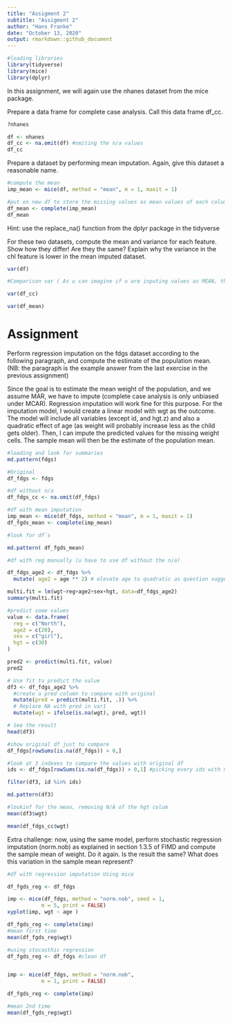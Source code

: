 ```yaml
---
title: "Assigment 2"
subtitle: "Assigment 2"
author: "Hans Franke"
date: "October 13, 2020"
output: rmarkdown::github_document
---
```


```r
#loading libraries
library(tidyverse)
library(mice)
library(dplyr)
```

In this assignment, we will again use the nhanes dataset from the mice package.

Prepare a data frame for complete case analysis. Call this data frame df_cc.

```r
?nhanes

df <- nhanes
df_cc <- na.omit(df) #omiting the n/a values
df_cc
```


Prepare a dataset by performing mean imputation. Again, give this dataset a reasonable name.

```r
#compute the mean
imp_mean <- mice(df, method = "mean", m = 1, maxit = 1)

#put on new df to store the missing values as mean values of each colum
df_mean <- complete(imp_mean)
df_mean
```


Hint: use the replace_na() function from the dplyr package in the tidyverse

For these two datasets, compute the mean and variance for each feature. Show how they differ! Are they the same? Explain why the variance in the chl feature is lower in the mean imputed dataset.
```r
var(df)
```

```r
#Comparison var ( As u can imagine if u are inputing values as MEAN, the variance will decrease because more points will become "closer to the mean")

var(df_cc)
```
```r
var(df_mean)
```


# Assignment

Perform regression imputation on the fdgs dataset according to the following paragraph, and compute the estimate of the population mean. (NB: the paragraph is the example answer from the last exercise in the previous assignment)

Since the goal is to estimate the mean weight of the population, and we assume MAR, we have to impute (complete case analysis is only unbiased under MCAR). Regression imputation will work fine for this purpose. For the imputation model, I would create a linear model with wgt as the outcome. The model will include all variables (except id, and hgt.z) and also a quadratic effect of age (as weight will probably increase less as the child gets older). Then, I can impute the predicted values for the missing weight cells. The sample mean will then be the estimate of the population mean.

```r
#loading and look for summaries
md.pattern(fdgs)
```

```r
#Original
df_fdgs <- fdgs

#df without n/a
df_fdgs_cc <- na.omit(df_fdgs)

#df with mean imputation
imp_mean <- mice(df_fdgs, method = "mean", m = 1, maxit = 1)
df_fgds_mean <- complete(imp_mean)

#look for df`s

md.pattern( df_fgds_mean)
```



```r
#df with reg manually (u have to use df without the n/a)

df_fdgs_age2 <- df_fdgs %>%
  mutate( age2 = age ** 2) # elevate age to quadratic as question suggests

multi.fit = lm(wgt~reg+age2+sex+hgt, data=df_fdgs_age2)
summary(multi.fit)

```

```r
#predict some values
value <- data.frame(
  reg = c("North"),
  age2 = c(20),
  sex = c("girl"),
  hgt = c(30)
)

pred2 <- predict(multi.fit, value)
pred2

```



```r
# Use fit to predict the value
df3 <- df_fdgs_age2 %>% 
  #create a pred column to compare with original
  mutate(pred = predict(multi.fit, .)) %>%
  # Replace NA with pred in var1
  mutate(wgt = ifelse(is.na(wgt), pred, wgt))

# See the result
head(df3)

```

```r
#show original df just to compare
df_fdgs[rowSums(is.na(df_fdgs)) > 0,]
```



```r
#look at 3 indexes to compare the values with original df
ids <- df_fdgs[rowSums(is.na(df_fdgs)) > 0,1] #picking every ids with n/a values

filter(df3, id %in% ids)


```

```r
md.pattern(df3)
```

```r
#lookinf for the mean, removing N/A of the hgt colum
mean(df3$wgt)

```

```r
mean(df_fdgs_cc$wgt)
```


Extra challenge: now, using the same model, perform stochastic regression imputation (norm.nob) as explained in section 1.3.5 of FIMD and compute the sample mean of weight. Do it again. Is the result the same? What does this variation in the sample mean represent?

```r
#df with regression imputation Using mice

df_fgds_reg <- df_fdgs

imp <- mice(df_fdgs, method = "norm.nob", seed = 1,
           m = 5, print = FALSE)
xyplot(imp, wgt ~ age )
```

```r
df_fgds_reg <- complete(imp)
#mean first time
mean(df_fgds_reg$wgt)
```



```r
#using stocasthic regression
df_fgds_reg <- df_fdgs #clean df


imp <- mice(df_fdgs, method = "norm.nob",
           m = 1, print = FALSE)

df_fgds_reg <- complete(imp)

#mean 2nd time
mean(df_fgds_reg$wgt)
```

